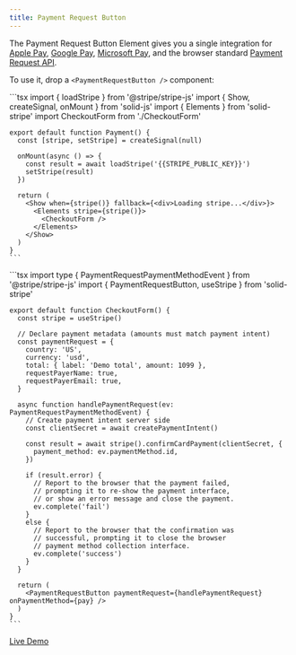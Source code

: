 ```yaml
---
title: Payment Request Button
---
```



The Payment Request Button Element gives you a single integration for [Apple Pay](https://stripe.com/docs/apple-pay), [Google Pay](https://stripe.com/docs/google-pay), [Microsoft Pay](https://stripe.com/docs/microsoft-pay), and the browser standard [Payment Request API](https://stripe.com/docs/stripe-js/reference#stripe-payment-request).

To use it, drop a `<PaymentRequestButton />` component:

<Tabs>
  <TabItem label="Payment.tsx">
    ```tsx
    import { loadStripe } from '@stripe/stripe-js'
    import { Show, createSignal, onMount } from 'solid-js'
    import { Elements } from 'solid-stripe'
    import CheckoutForm from './CheckoutForm'

    export default function Payment() {
      const [stripe, setStripe] = createSignal(null)

      onMount(async () => {
        const result = await loadStripe('{{STRIPE_PUBLIC_KEY}}')
        setStripe(result)
      })

      return (
        <Show when={stripe()} fallback={<div>Loading stripe...</div>}>
          <Elements stripe={stripe()}>
            <CheckoutForm />
          </Elements>
        </Show>
      )
    }
    ```
  </TabItem>
  <TabItem label="CheckoutForm.tsx">
    ```tsx
    import type { PaymentRequestPaymentMethodEvent } from '@stripe/stripe-js'
    import { PaymentRequestButton, useStripe } from 'solid-stripe'

    export default function CheckoutForm() {
      const stripe = useStripe()

      // Declare payment metadata (amounts must match payment intent)
      const paymentRequest = {
        country: 'US',
        currency: 'usd',
        total: { label: 'Demo total', amount: 1099 },
        requestPayerName: true,
        requestPayerEmail: true,
      }

      async function handlePaymentRequest(ev: PaymentRequestPaymentMethodEvent) {
        // Create payment intent server side
        const clientSecret = await createPaymentIntent()

        const result = await stripe().confirmCardPayment(clientSecret, {
          payment_method: ev.paymentMethod.id,
        })

        if (result.error) {
          // Report to the browser that the payment failed,
          // prompting it to re-show the payment interface,
          // or show an error message and close the payment.
          ev.complete('fail')
        }
        else {
          // Report to the browser that the confirmation was
          // successful, prompting it to close the browser
          // payment method collection interface.
          ev.complete('success')
        }
      }

      return (
        <PaymentRequestButton paymentRequest={handlePaymentRequest} onPaymentMethod={pay} />
      )
    }
    ```
  </TabItem>
</Tabs>

[Live Demo](https://solid-stripe.vercel.app/payment-request)
